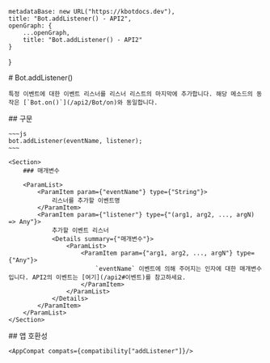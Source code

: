 
    metadataBase: new URL("https://kbotdocs.dev"),
    title: "Bot.addListener() - API2",
    openGraph: {
        ...openGraph,
        title: "Bot.addListener() - API2"
    }
}

<Section>
    # Bot.addListener()

    특정 이벤트에 대한 이벤트 리스너를 리스너 리스트의 마지막에 추가합니다. 해당 메소드의 동작은 [`Bot.on()`](/api2/Bot/on)와 동일합니다.
</Section>
<Section>
    ## 구문

    ~~~js
    bot.addListener(eventName, listener);
    ~~~

    <Section>
        ### 매개변수

        <ParamList>
            <ParamItem param={"eventName"} type={"String"}>
                리스너를 추가할 이벤트명
            </ParamItem>
            <ParamItem param={"listener"} type={"(arg1, arg2, ..., argN) => Any"}>
                추가할 이벤트 리스너
                <Details summary={"매개변수"}>
                    <ParamList>
                        <ParamItem param={"arg1, arg2, ..., argN"} type={"Any"}>
                            `eventName` 이벤트에 의해 주어지는 인자에 대한 매개변수입니다. API2의 이벤트는 [여기](/api2#이벤트)를 참고하세요.
                        </ParamItem>
                    </ParamList>
                </Details>
            </ParamItem>
        </ParamList>
    </Section>
</Section>
<Section>
    ## 앱 호환성

    <AppCompat compats={compatibility["addListener"]}/>
</Section>